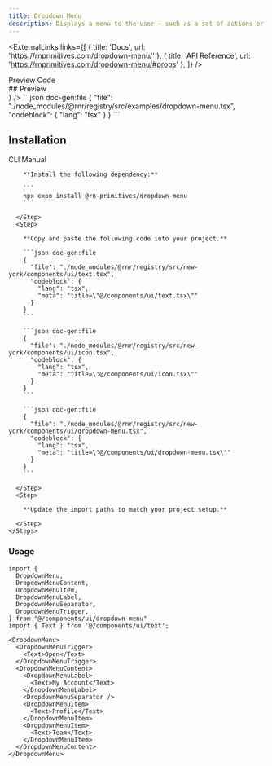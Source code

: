 ```yaml
---
title: Dropdown Menu
description: Displays a menu to the user — such as a set of actions or functions — triggered by a button.
---
```



<ExternalLinks
  links={[
    { title: 'Docs', url: 'https://rnprimitives.com/dropdown-menu/' },
    { title: 'API Reference', url: 'https://rnprimitives.com/dropdown-menu/#props' },
  ]}
/>

<div className="h-5"/>

<Tabs defaultValue="preview">
  <TabsList>
    <TabsTrigger value="preview">Preview</TabsTrigger>
    <TabsTrigger value="code">Code</TabsTrigger>
  </TabsList>
  <TabsContent value="preview">
    <div id="preview" className='*:hidden scroll-m-20' aria-hidden>
      ## Preview
    </div>
    <PreviewCard preview={<DropdownMenuPreview />} />
  </TabsContent>
  <TabsContent value="code">
    ```json doc-gen:file
    {
      "file": "./node_modules/@rnr/registry/src/examples/dropdown-menu.tsx",
      "codeblock": {
        "lang": "tsx"
      }
    }
    ```
  </TabsContent>
</Tabs>


## Installation

<Tabs defaultValue="cli">
  <TabsList>
    <TabsTrigger id="cli" value="cli">CLI</TabsTrigger>
    <TabsTrigger id="manual" value="manual">Manual</TabsTrigger>
  </TabsList>
  <TabsContent value="cli">
     <CommandTabs args={["add", "dropdown-menu"]}/>
  </TabsContent>
  <TabsContent value="manual">
    <Steps> 
      <Step>
 
        **Install the following dependency:**

        ```
        npx expo install @rn-primitives/dropdown-menu
        ```

      </Step>
      <Step>
 
        **Copy and paste the following code into your project.**

        ```json doc-gen:file
        {
          "file": "./node_modules/@rnr/registry/src/new-york/components/ui/text.tsx",
          "codeblock": {
            "lang": "tsx",
            "meta": "title=\"@/components/ui/text.tsx\""
          }
        }
        ```

        ```json doc-gen:file
        {
          "file": "./node_modules/@rnr/registry/src/new-york/components/ui/icon.tsx",
          "codeblock": {
            "lang": "tsx",
            "meta": "title=\"@/components/ui/icon.tsx\""
          }
        }
        ```

        ```json doc-gen:file
        {
          "file": "./node_modules/@rnr/registry/src/new-york/components/ui/dropdown-menu.tsx",
          "codeblock": {
            "lang": "tsx",
            "meta": "title=\"@/components/ui/dropdown-menu.tsx\""
          }
        }
        ```

      </Step>
      <Step>

        **Update the import paths to match your project setup.**

      </Step>
    </Steps>

  </TabsContent>
</Tabs>

### Usage

<PortalInfoAlert />

```tsx
import {
  DropdownMenu,
  DropdownMenuContent,
  DropdownMenuItem,
  DropdownMenuLabel,
  DropdownMenuSeparator,
  DropdownMenuTrigger,
} from "@/components/ui/dropdown-menu"
import { Text } from '@/components/ui/text';

```

```tsx
<DropdownMenu>
  <DropdownMenuTrigger>
    <Text>Open</Text>
  </DropdownMenuTrigger>
  <DropdownMenuContent>
    <DropdownMenuLabel>
      <Text>My Account</Text>
    </DropdownMenuLabel>
    <DropdownMenuSeparator />
    <DropdownMenuItem>
      <Text>Profile</Text>
    </DropdownMenuItem>
    <DropdownMenuItem>
      <Text>Team</Text>
    </DropdownMenuItem> 
  </DropdownMenuContent>
</DropdownMenu>
```
